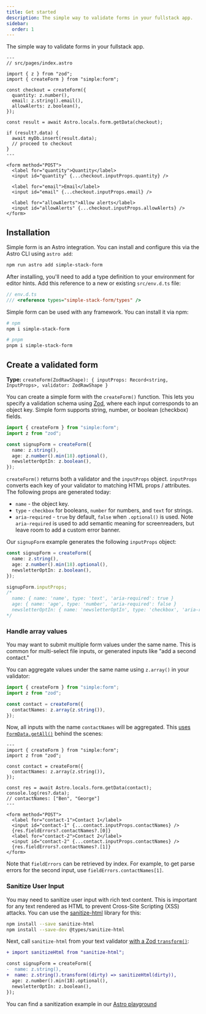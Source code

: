 ```yaml
---
title: Get started
description: The simple way to validate forms in your fullstack app. 
sidebar:
  order: 1
---
```



The simple way to validate forms in your fullstack app. 

```astro 
---
// src/pages/index.astro

import { z } from "zod";
import { createForm } from "simple:form";

const checkout = createForm({
  quantity: z.number(),
  email: z.string().email(),
  allowAlerts: z.boolean(),
});

const result = await Astro.locals.form.getData(checkout);

if (result?.data) {
  await myDb.insert(result.data);
  // proceed to checkout
}
---

<form method="POST">
  <label for="quantity">Quantity</label>
  <input id="quantity" {...checkout.inputProps.quantity} />

  <label for="email">Email</label>
  <input id="email" {...checkout.inputProps.email} />

  <label for="allowAlerts">Allow alerts</label>
  <input id="allowAlerts" {...checkout.inputProps.allowAlerts} />
</form>
```

## Installation

<Tabs>

<TabItem label="Astro">

Simple form is an Astro integration. You can install and configure this via the Astro CLI using `astro add`:

```bash
npm run astro add simple-stack-form
```

After installing, you'll need to add a type definition to your environment for editor hints. Add this reference to a new or existing `src/env.d.ts` file:

```ts
// env.d.ts
/// <reference types="simple-stack-form/types" />
```

</TabItem>
<TabItem label="Other frameworks">

Simple form can be used with any framework. You can install it via npm:

```bash
# npm
npm i simple-stack-form

# pnpm
pnpm i simple-stack-form
```

</TabItem>
</Tabs>

## Create a validated form

**Type:** `createForm(ZodRawShape): { inputProps: Record<string, InputProps>, validator: ZodRawShape }`

You can create a simple form with the `createForm()` function. This lets you specify a validation schema using [Zod](https://zod.dev/), where each input corresponds to an object key. Simple form supports string, number, or boolean (checkbox) fields.

```ts
import { createForm } from "simple:form";
import z from "zod";

const signupForm = createForm({
  name: z.string(),
  age: z.number().min(18).optional(),
  newsletterOptIn: z.boolean(),
});
```

`createForm()` returns both a validator and the `inputProps` object. `inputProps` converts each key of your validator to matching HTML props / attributes. The following props are generated today:

- `name` - the object key.
- `type` - `checkbox` for booleans, `number` for numbers, and `text` for strings.
- `aria-required` - `true` by default, `false` when `.optional()` is used. Note `aria-required` is used to add semantic meaning for screenreaders, but leave room to add a custom error banner.

Our `signupForm` example generates the following `inputProps` object:

```ts
const signupForm = createForm({
  name: z.string(),
  age: z.number().min(18).optional(),
  newsletterOptIn: z.boolean(),
});

signupForm.inputProps;
/*
  name: { name: 'name', type: 'text', 'aria-required': true }
  age: { name: 'age', type: 'number', 'aria-required': false }
  newsletterOptIn: { name: 'newsletterOptIn', type: 'checkbox', 'aria-required': true }
*/
```

### Handle array values

You may want to submit multiple form values under the same name. This is common for multi-select file inputs, or generated inputs like "add a second contact."

You can aggregate values under the same name using `z.array()` in your validator:

```ts
import { createForm } from "simple:form";
import z from "zod";

const contact = createForm({
  contactNames: z.array(z.string()),
});
```

Now, all inputs with the name `contactNames` will be aggregated. This [uses `FormData.getAll()`](https://developer.mozilla.org/en-US/docs/Web/API/FormData/getAll) behind the scenes:

```astro
---
import { createForm } from "simple:form";
import z from "zod";

const contact = createForm({
  contactNames: z.array(z.string()),
});

const res = await Astro.locals.form.getData(contact);
console.log(res?.data);
// contactNames: ["Ben", "George"]
---

<form method="POST">
  <label for="contact-1">Contact 1</label>
  <input id="contact-1" {...contact.inputProps.contactNames} />
  {res.fieldErrors?.contactNames?.[0]}
  <label for="contact-2">Contact 2</label>
  <input id="contact-2" {...contact.inputProps.contactNames} />
  {res.fieldErrors?.contactNames?.[1]}
</form>
```

Note that `fieldErrors` can be retrieved by index. For example, to get parse errors for the second input, use `fieldErrors.contactNames[1]`.

### Sanitize User Input

You may need to sanitize user input with rich text content. This is important for any text rendered as HTML to prevent Cross-Site Scripting (XSS) attacks. You can use the [sanitize-html](https://www.npmjs.com/package/sanitize-html) library for this:

```bash
npm install --save sanitize-html
npm install --save-dev @types/sanitize-html
```

Next, call `sanitize-html` from your text validator [with a Zod `transform()`](https://zod.dev/?id=transform):

```diff
+ import sanitizeHtml from "sanitize-html";

const signupForm = createForm({
-  name: z.string(),
+  name: z.string().transform((dirty) => sanitizeHtml(dirty)),
  age: z.number().min(18).optional(),
  newsletterOptIn: z.boolean(),
});
```

You can find a sanitization example in our [Astro playground](https://github.com/bholmesdev/simple-stack/tree/main/examples/playground/src/components/Sanitize.tsx)
